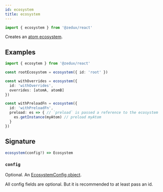 ```yaml
---
id: ecosystem
title: ecosystem
---
```


```ts
import { ecosystem } from '@zedux/react'
```

Creates an [atom ecosystem](../classes/Ecosystem).

## Examples

```ts
import { ecosytem } from '@zedux/react'

const rootEcosystem = ecosystem({ id: 'root' })

const withOverrides = ecosystem({
  id: 'withOverrides',
  overrides: [atomA, atomB]
})

const withPreloadFn = ecosystem({
  id: 'withPreloadFn',
  preload: es => { // `preload` is passed a reference to the ecosystem
    es.getInstance(myAtom) // preload myAtom
  }
})
```

## Signature

```ts
ecosystem(config?) => Ecosystem
```

### `config`

Optional. An [EcosystemConfig object](../types/EcosystemConfig).

All config fields are optional. But it is recommended to at least pass an id.
